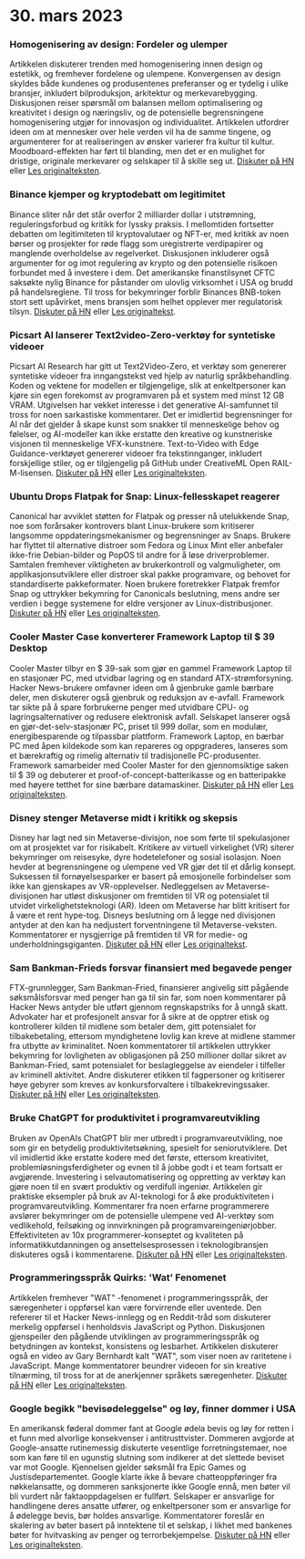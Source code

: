 
<Steps>

# 30. mars 2023

### Homogenisering av design: Fordeler og ulemper

Artikkelen diskuterer trenden med homogenisering innen design og estetikk, og fremhever fordelene og ulempene. Konvergensen av design skyldes både kundenes og produsentenes preferanser og er tydelig i ulike bransjer, inkludert bilproduksjon, arkitektur og merkevarebygging. Diskusjonen reiser spørsmål om balansen mellom optimalisering og kreativitet i design og næringsliv, og de potensielle begrensningene homogenisering utgjør for innovasjon og individualitet. Artikkelen utfordrer ideen om at mennesker over hele verden vil ha de samme tingene, og argumenterer for at realiseringen av ønsker varierer fra kultur til kultur. Moodboard-effekten har ført til blanding, men det er en mulighet for dristige, originale merkevarer og selskaper til å skille seg ut.
[Diskuter på HN](http://news.ycombinator.com/item?id=35355703) eller [Les originalteksten](https://www.alexmurrell.co.uk/articles/the-age-of-average).

### Binance kjemper og kryptodebatt om legitimitet

Binance sliter når det står overfor 2 milliarder dollar i utstrømning, reguleringsforbud og kritikk for lyssky praksis. I mellomtiden fortsetter debatten om legitimiteten til kryptovalutaer og NFT-er, med kritikk av noen børser og prosjekter for røde flagg som uregistrerte verdipapirer og manglende overholdelse av regelverket. Diskusjonen inkluderer også argumenter for og imot regulering av krypto og den potensielle risikoen forbundet med å investere i dem. Det amerikanske finanstilsynet CFTC saksøkte nylig Binance for påstander om ulovlig virksomhet i USA og brudd på handelsreglene. Til tross for bekymringer forblir Binances BNB-token stort sett upåvirket, mens bransjen som helhet opplever mer regulatorisk tilsyn.
[Diskuter på HN](http://news.ycombinator.com/item?id=35351805) eller [Les originaltekst](https://www.wsj.com/articles/binance-sees-2-billion-in-outflows-as-troubles-compound-9a136e21).

### Picsart AI lanserer Text2video-Zero-verktøy for syntetiske videoer

Picsart AI Research har gitt ut Text2Video-Zero, et verktøy som genererer syntetiske videoer fra inngangstekst ved hjelp av naturlig språkbehandling. Koden og vektene for modellen er tilgjengelige, slik at enkeltpersoner kan kjøre sin egen forekomst av programvaren på et system med minst 12 GB VRAM. Utgivelsen har vekket interesse i det generative AI-samfunnet til tross for noen sarkastiske kommentarer. Det er imidlertid begrensninger for AI når det gjelder å skape kunst som snakker til menneskelige behov og følelser, og AI-modeller kan ikke erstatte den kreative og kunstneriske visjonen til menneskelige VFX-kunstnere. Text-to-Video with Edge Guidance-verktøyet genererer videoer fra tekstinnganger, inkludert forskjellige stiler, og er tilgjengelig på GitHub under CreativeML Open RAIL-M-lisensen.
[Diskuter på HN](http://news.ycombinator.com/item?id=35352452) eller [Les originalteksten](https://github.com/Picsart-AI-Research/Text2Video-Zero).

### Ubuntu Drops Flatpak for Snap: Linux-fellesskapet reagerer

Canonical har avviklet støtten for Flatpak og presser nå utelukkende Snap, noe som forårsaker kontrovers blant Linux-brukere som kritiserer langsomme oppdateringsmekanismer og begrensninger av Snaps. Brukere har flyttet til alternative distroer som Fedora og Linux Mint eller anbefaler ikke-frie Debian-bilder og PopOS til andre for å løse driverproblemer. Samtalen fremhever viktigheten av brukerkontroll og valgmuligheter, om applikasjonsutviklere eller distroer skal pakke programvare, og behovet for standardiserte pakkeformater. Noen brukere foretrekker Flatpak fremfor Snap og uttrykker bekymring for Canonicals beslutning, mens andre ser verdien i begge systemene for eldre versjoner av Linux-distribusjoner.
[Diskuter på HN](http://news.ycombinator.com/item?id=35354729) eller [Les originalteksten](https://lwn.net/SubscriberLink/927262/6adb2350e2b0d2ce/).

### Cooler Master Case konverterer Framework Laptop til $ 39 Desktop

Cooler Master tilbyr en $ 39-sak som gjør en gammel Framework Laptop til en stasjonær PC, med utvidbar lagring og en standard ATX-strømforsyning. Hacker News-brukere omfavner ideen om å gjenbruke gamle bærbare deler, men diskuterer også gjenbruk og reduksjon av e-avfall. Framework tar sikte på å spare forbrukerne penger med utvidbare CPU- og lagringsalternativer og redusere elektronisk avfall. Selskapet lanserer også en gjør-det-selv-stasjonær PC, priset til 999 dollar, som en modulær, energibesparende og tilpassbar plattform. Framework Laptop, en bærbar PC med åpen kildekode som kan repareres og oppgraderes, lanseres som et bærekraftig og rimelig alternativ til tradisjonelle PC-produsenter. Framework samarbeider med Cooler Master for den gjennomsiktige saken til $ 39 og debuterer et proof-of-concept-batterikasse og en batteripakke med høyere tetthet for sine bærbare datamaskiner.
[Diskuter på HN](http://news.ycombinator.com/item?id=35350288) eller [Les originalteksten](https://www.theverge.com/2023/3/23/23652939/framework-cooler-master-sff-pc-case).

### Disney stenger Metaverse midt i kritikk og skepsis

Disney har lagt ned sin Metaverse-divisjon, noe som førte til spekulasjoner om at prosjektet var for risikabelt. Kritikere av virtuell virkelighet (VR) siterer bekymringer om reisesyke, dyre hodetelefoner og sosial isolasjon. Noen hevder at begrensningene og ulempene ved VR gjør det til et dårlig konsept. Suksessen til fornøyelsesparker er basert på emosjonelle forbindelser som ikke kan gjenskapes av VR-opplevelser. Nedleggelsen av Metaverse-divisjonen har utløst diskusjoner om fremtiden til VR og potensialet til utvidet virkelighetsteknologi (AR). Ideen om Metaverse har blitt kritisert for å være et rent hype-tog. Disneys beslutning om å legge ned divisjonen antyder at den kan ha nedjustert forventningene til Metaverse-veksten. Kommentatorer er nysgjerrige på fremtiden til VR for medie- og underholdningsgiganten.
[Diskuter på HN](http://news.ycombinator.com/item?id=35350952) eller [Les originaltekst](https://www.wsj.com/articles/disney-eliminates-its-metaverse-division-as-part-of-companys-layoffs-plan-94b03650).

### Sam Bankman-Frieds forsvar finansiert med begavede penger

FTX-grunnlegger, Sam Bankman-Fried, finansierer angivelig sitt pågående søksmålsforsvar med penger han ga til sin far, som noen kommentarer på Hacker News antyder ble utført gjennom regnskapstriks for å unngå skatt. Advokater har et profesjonelt ansvar for å sikre at de opptrer etisk og kontrollerer kilden til midlene som betaler dem, gitt potensialet for tilbakebetaling, ettersom myndighetene lovlig kan kreve at midlene stammer fra utbytte av kriminalitet. Noen kommentatorer til artikkelen uttrykker bekymring for lovligheten av obligasjonen på 250 millioner dollar sikret av Bankman-Fried, samt potensialet for beslagleggelse av eiendeler i tilfeller av kriminell aktivitet. Andre diskuterer etikken til fagpersoner og kritiserer høye gebyrer som kreves av konkursforvaltere i tilbakekrevingssaker.
[Diskuter på HN](http://news.ycombinator.com/item?id=35358698) eller [Les originalteksten](https://www.forbes.com/sites/sarahemerson/2023/03/29/sam-bankman-fried-legal-fees-funded-by-alameda-money-gifted-to-father-joe-bankman/).

### Bruke ChatGPT for produktivitet i programvareutvikling

Bruken av OpenAIs ChatGPT blir mer utbredt i programvareutvikling, noe som gir en betydelig produktivitetsøkning, spesielt for seniorutviklere. Det vil imidlertid ikke erstatte kodere med det første, ettersom kreativitet, problemløsningsferdigheter og evnen til å jobbe godt i et team fortsatt er avgjørende. Investering i selvautomatisering og oppretting av verktøy kan gjøre noen til en svært produktiv og verdifull ingeniør. Artikkelen gir praktiske eksempler på bruk av AI-teknologi for å øke produktiviteten i programvareutvikling. Kommentarer fra noen erfarne programmerere avslører bekymringer om de potensielle ulempene ved AI-verktøy som vedlikehold, feilsøking og innvirkningen på programvareingeniørjobber. Effektiviteten av 10x programmerer-konseptet og kvaliteten på informatikkutdanningen og ansettelsesprosessen i teknologibransjen diskuteres også i kommentarene.
[Diskuter på HN](http://news.ycombinator.com/item?id=35356054) eller [Les originalteksten](https://kadekillary.work/posts/1000x-eng/).

### Programmeringsspråk Quirks: 'Wat' Fenomenet

Artikkelen fremhever "WAT" -fenomenet i programmeringsspråk, der særegenheter i oppførsel kan være forvirrende eller uventede. Den refererer til et Hacker News-innlegg og en Reddit-tråd som diskuterer merkelig oppførsel i henholdsvis JavaScript og Python. Diskusjonen gjenspeiler den pågående utviklingen av programmeringsspråk og betydningen av kontekst, konsistens og lesbarhet. Artikkelen diskuterer også en video av Gary Bernhardt kalt "WAT", som viser noen av raritetene i JavaScript. Mange kommentatorer beundrer videoen for sin kreative tilnærming, til tross for at de anerkjenner språkets særegenheter.
[Diskuter på HN](http://news.ycombinator.com/item?id=35363044) eller [Les originalteksten](https://www.destroyallsoftware.com/talks/wat).

### Google begikk "bevisødeleggelse" og løy, finner dommer i USA

En amerikansk føderal dommer fant at Google ødela bevis og løy for retten i et funn med alvorlige konsekvenser i antitrusttvister. Dommeren avgjorde at Google-ansatte rutinemessig diskuterte vesentlige forretningstemaer, noe som kan føre til en ugunstig slutning som indikerer at det slettede beviset var mot Google. Kjennelsen gjelder søksmål fra Epic Games og Justisdepartementet. Google klarte ikke å bevare chatteoppføringer fra nøkkelansatte, og dommeren sanksjonerte ikke Google ennå, men bøter vil bli vurdert når faktaoppdagelsen er fullført. Selskaper er ansvarlige for handlingene deres ansatte utfører, og enkeltpersoner som er ansvarlige for å ødelegge bevis, bør holdes ansvarlige. Kommentatorer foreslår en skalering av bøter basert på inntektene til et selskap, i likhet med bankenes bøter for hvitvasking av penger og terrorbekjempelse.
[Diskuter på HN](http://news.ycombinator.com/item?id=35363095) eller [Les originalteksten](https://storage.courtlistener.com/recap/gov.uscourts.cand.373179/gov.uscourts.cand.373179.469.0.pdf).

</Steps>
